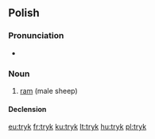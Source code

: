 ==Polish==

===Pronunciation===
* {{IPA|[trɨk]|lang=pl}}

===Noun===
{{infl|pl|noun|g=m}}

# [[ram]] (male sheep)

====Declension====
{{pl-decl-noun
|tryk|tryki
|tryka|tryków
|trykowi|trykom
|tryka|tryki
|trykiem|trykami
|tryku|trykach
|tryku|tryki
}}

[[eu:tryk]]
[[fr:tryk]]
[[ku:tryk]]
[[lt:tryk]]
[[hu:tryk]]
[[pl:tryk]]